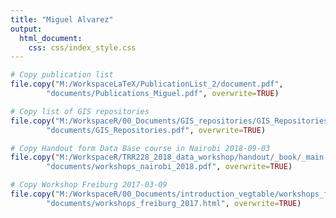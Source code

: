 ---
title: "Miguel Alvarez"
output:
  html_document:
    css: css/index_style.css
---

```{r import_documents, echo=FALSE, results=FALSE, message=FALSE}
# Copy publication list
file.copy("M:/WorkspaceLaTeX/PublicationList_2/document.pdf",
		"documents/Publications_Miguel.pdf", overwrite=TRUE)

# Copy list of GIS repositories
file.copy("M:/WorkspaceR/00_Documents/GIS_repositories/GIS_Repositories.pdf",
		"documents/GIS_Repositories.pdf", overwrite=TRUE)

# Copy Handout form Data Base course in Nairobi 2018-09-03
file.copy("M:/WorkspaceR/TRR228_2018_data_workshop/handout/_book/_main.pdf",
		"documents/workshops_nairobi_2018.pdf", overwrite=TRUE)

# Copy Workshop Freiburg 2017-03-09
file.copy("M:/WorkspaceR/00_Documents/introduction_vegtable/workshops_freiburg_2017.html",
		"documents/workshops_freiburg_2017.html", overwrite=TRUE)
```
